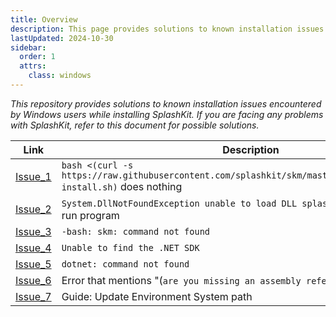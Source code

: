 ```yaml
---
title: Overview
description: This page provides solutions to known installation issues encountered by Windows users while installing or using SplashKit.
lastUpdated: 2024-10-30
sidebar:
  order: 1
  attrs:
    class: windows
---
```


*This repository provides solutions to known installation issues encountered by Windows users while installing SplashKit. If you are facing any problems with SplashKit, refer to this document for possible solutions.*

| Link                                         | Description                                                                                                            |
| -------------------------------------------- | ---------------------------------------------------------------------------------------------------------------------- |
| [Issue_1](/troubleshoot/windows-msys2/win-issue-1) | `bash <(curl -s https://raw.githubusercontent.com/splashkit/skm/master/installscripts/skm-install.sh)`    does nothing |
| [Issue_2](/troubleshoot/windows-msys2/win-issue-2) | `System.DllNotFoundException unable to load DLL splashkit.dll` when trying to run program                              |
| [Issue_3](/troubleshoot/windows-msys2/win-issue-3) | `-bash: skm: command not found`                                                                                        |
| [Issue_4](/troubleshoot/windows-msys2/win-issue-4) | `Unable to find the .NET SDK`                                                                                          |
| [Issue_5](/troubleshoot/windows-msys2/win-issue-5) | `dotnet: command not found`                                                                                            |
| [Issue_6](/troubleshoot/windows-msys2/win-issue-6) | Error that mentions "(`are you missing an assembly reference?`)"                                                       |
| [Issue_7](/troubleshoot/windows-msys2/win-issue-7) | Guide: Update Environment System path                                                                                  |

